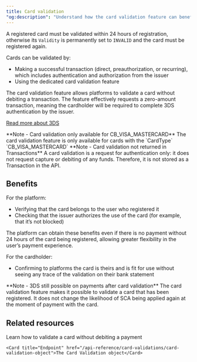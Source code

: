 ```yaml
---
title: Card validation
"og:description": "Understand how the card validation feature can benefit your platform and your users by asking the user to authenticate themselves without processing a payment."
---
```


A registered card must be validated within 24 hours of registration, otherwise its `Validity` is permanently set to `INVALID` and the card must be registered again.

Cards can be validated by:

-   Making a successful transaction (direct, preauthorization, or recurring), which includes authentication and authorization from the issuer
-   Using the dedicated card validation feature

The card validation feature allows platforms to validate a card without debiting a transaction. The feature effectively requests a zero-amount transaction, meaning the cardholder will be required to complete 3DS authentication by the issuer.

<a href="#">Read more about 3DS</a>

<Note>
    **Note - Card validation only available for CB_VISA_MASTERCARD** The card
    validation feature is only available for cards with the `CardType`
    `CB_VISA_MASTERCARD`
</Note>

<Note>
    **Note - Card validation not returned in Transactions** A card validation is
    a request for authentication only: it does not request capture or debiting
    of any funds. Therefore, it is not stored as a Transaction in the API.
</Note>

## Benefits

For the platform:

-   Verifying that the card belongs to the user who registered it
-   Checking that the issuer authorizes the use of the card (for example, that it’s not blocked)

The platform can obtain these benefits even if there is no payment without 24 hours of the card being registered, allowing greater flexibility in the user’s payment experience.

For the cardholder:

-   Confirming to platforms the card is theirs and is fit for use without seeing any trace of the validation on their bank statement

<Note>
    **Note - 3DS still possible on payments after card validation** The card
    validation feature makes it possible to validate a card that has been
    registered. It does not change the likelihood of SCA being applied again at
    the moment of payment with the card.
</Note>

## Related resources

<CardGroup col={2}> 
    <Card title="How to" href="/how-to/validate-card-without-debit">Learn how to validate a card without debiting a payment</Card>  

    <Card title="Endpoint" href="/api-reference/card-validations/card-validation-object">The Card Validation object</Card>  
</CardGroup>
